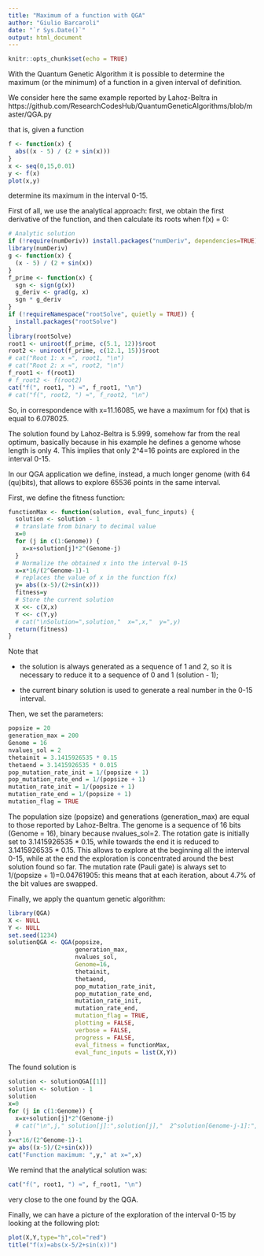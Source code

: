 ```yaml
---
title: "Maximum of a function with QGA"
author: "Giulio Barcaroli"
date: "`r Sys.Date()`"
output: html_document
---
```


```r
knitr::opts_chunk$set(echo = TRUE)
```

With the Quantum Genetic Algorithm it is possible to determine the maximum (or the minimum) of a function in a given interval of definition.

We consider here the same example reported by Lahoz-Beltra in 
https://github.com/ResearchCodesHub/QuantumGeneticAlgorithms/blob/master/QGA.py

that is, given a function 

```r
f <- function(x) {
  abs((x - 5) / (2 + sin(x)))
}
x <- seq(0,15,0.01)
y <- f(x)
plot(x,y)
```


determine its maximum in the interval 0-15.

First of all, we use the analytical approach: first, we obtain the first derivative of the function, and then calculate its roots when f(x) = 0:

```r
# Analytic solution
if (!require(numDeriv)) install.packages("numDeriv", dependencies=TRUE)
library(numDeriv)
g <- function(x) {
  (x - 5) / (2 + sin(x))
}
f_prime <- function(x) {
  sgn <- sign(g(x))
  g_deriv <- grad(g, x)
  sgn * g_deriv
}
if (!requireNamespace("rootSolve", quietly = TRUE)) {
  install.packages("rootSolve")
}
library(rootSolve)
root1 <- uniroot(f_prime, c(5.1, 12))$root
root2 <- uniroot(f_prime, c(12.1, 15))$root
# cat("Root 1: x ≈", root1, "\n")
# cat("Root 2: x ≈", root2, "\n")
f_root1 <- f(root1)
# f_root2 <- f(root2)
cat("f(", root1, ") ≈", f_root1, "\n")
# cat("f(", root2, ") ≈", f_root2, "\n")
```
So, in correspondence with x=11.16085, we have a maximum for f(x) that is equal to 6.078025.

The solution found by Lahoz-Beltra is 5.999, somehow far from the real optimum, basically because in his example he defines a genome whose length is only 4. This implies that only 2^4=16 points are explored in the interval 0-15.

In our QGA application we define, instead, a much longer genome (with 64 (qu)bits), that allows to explore 65536 points in the same interval.

First, we define the fitness function:

```r
functionMax <- function(solution, eval_func_inputs) {
  solution <- solution - 1
  # translate from binary to decimal value
  x=0
  for (j in c(1:Genome)) {
    x=x+solution[j]*2^(Genome-j)
  }
  # Normalize the obtained x into the interval 0-15
  x=x*16/(2^Genome-1)-1
  # replaces the value of x in the function f(x)
  y= abs((x-5)/(2+sin(x)))
  fitness=y
  # Store the current solution
  X <<- c(X,x)
  Y <<- c(Y,y)
  # cat("\nSolution=",solution,"  x=",x,"  y=",y)
  return(fitness)
}
```

Note that

- the solution is always generated as a sequence of 1 and 2, so it is necessary to reduce it to a sequence of 0 and 1 (solution - 1);

- the current binary solution is used to generate a real number in the 0-15 interval.

Then, we set the parameters:

```r
popsize = 20
generation_max = 200
Genome = 16
nvalues_sol = 2
thetainit = 3.1415926535 * 0.15
thetaend = 3.1415926535 * 0.015
pop_mutation_rate_init = 1/(popsize + 1)
pop_mutation_rate_end = 1/(popsize + 1)
mutation_rate_init = 1/(popsize + 1)
mutation_rate_end = 1/(popsize + 1)
mutation_flag = TRUE
```

The population size (popsize) and generations (generation_max) are equal to those reported by Lahoz-Beltra. The genome is a sequence of 16 bits (Genome = 16), binary because nvalues_sol=2.
The rotation gate is initially set to 3.1415926535 * 0.15, while towards the end it is reduced to 3.1415926535 * 0.15. This allows to explore at the beginning all the interval 0-15, while at the end the exploration is concentrated around the best solution found so far.
The mutation rate (Pauli gate) is always set to 1/(popsize + 1)=0.04761905: this means that at each iteration, about 4.7% of the bit values are swapped.

Finally, we apply the quantum genetic algorithm:

```r
library(QGA)
X <- NULL
Y <- NULL
set.seed(1234)
solutionQGA <- QGA(popsize,
                   generation_max,
                   nvalues_sol,
                   Genome=16,
                   thetainit,
                   thetaend,
                   pop_mutation_rate_init,
                   pop_mutation_rate_end,
                   mutation_rate_init,
                   mutation_rate_end,
                   mutation_flag = TRUE,
                   plotting = FALSE,
                   verbose = FALSE,
                   progress = FALSE,
                   eval_fitness = functionMax,
                   eval_func_inputs = list(X,Y))
```
The found solution is

```r
solution <- solutionQGA[[1]]
solution <- solution - 1
solution
x=0
for (j in c(1:Genome)) {
  x=x+solution[j]*2^(Genome-j)
  # cat("\n",j," solution[j]:",solution[j],"  2^solution[Genome-j-1]:",2^(Genome-j))
}
x=x*16/(2^Genome-1)-1
y= abs((x-5)/(2+sin(x)))
cat("Function maximum: ",y," at x=",x)
```
We remind that the analytical solution was:

```r
cat("f(", root1, ") ≈", f_root1, "\n")
```
very close to the one found by the QGA. 

Finally, we can have a picture of the exploration of the interval 0-15 by looking at the following plot:

```r
plot(X,Y,type="h",col="red")
title("f(x)=abs(x-5/2+sin(x))")
```

